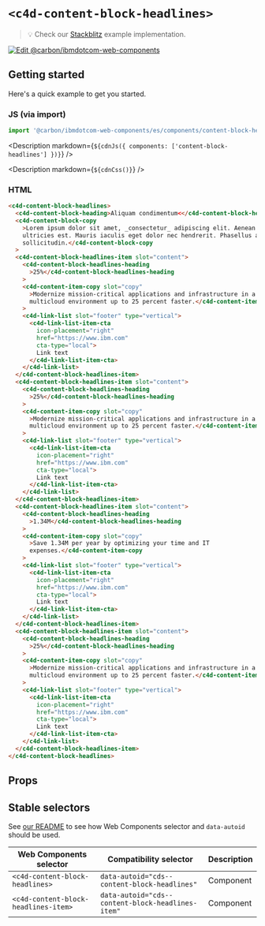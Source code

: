
# `<c4d-content-block-headlines>`

> 💡 Check our
> [Stackblitz](https://stackblitz.com/github/carbon-design-system/carbon-for-ibm-dotcom/tree/main/packages/web-components/examples/stackblitz/components/content-block-headlines)
> example implementation.

[![Edit @carbon/ibmdotcom-web-components](https://codesandbox.io/static/img/play-codesandbox.svg)](https://stackblitz.com/github/carbon-design-system/carbon-for-ibm-dotcom/tree/main/packages/web-components/examples/codesandbox/components/content-block-headlines)

## Getting started

Here's a quick example to get you started.

### JS (via import)

```javascript
import '@carbon/ibmdotcom-web-components/es/components/content-block-headlines/index.js';
```

<Description
  markdown={`${cdnJs({ components: ['content-block-headlines'] })}`}
/>

<Description markdown={`${cdnCss()}`} />

### HTML

```html
<c4d-content-block-headlines>
  <c4d-content-block-heading>Aliquam condimentum<</c4d-content-block-heading>
  <c4d-content-block-copy
    >Lorem ipsum dolor sit amet, _consectetur_ adipiscing elit. Aenean et
    ultricies est. Mauris iaculis eget dolor nec hendrerit. Phasellus at elit
    sollicitudin.</c4d-content-block-copy
  >
  <c4d-content-block-headlines-item slot="content">
    <c4d-content-block-headlines-heading
      >25%</c4d-content-block-headlines-heading
    >
    <c4d-content-item-copy slot="copy"
      >Modernize mission-critical applications and infrastructure in a hybrid
      multicloud environment up to 25 percent faster.</c4d-content-item-copy
    >
    <c4d-link-list slot="footer" type="vertical">
      <c4d-link-list-item-cta
        icon-placement="right"
        href="https://www.ibm.com"
        cta-type="local">
        Link text
      </c4d-link-list-item-cta>
    </c4d-link-list>
  </c4d-content-block-headlines-item>
  <c4d-content-block-headlines-item slot="content">
    <c4d-content-block-headlines-heading
      >25%</c4d-content-block-headlines-heading
    >
    <c4d-content-item-copy slot="copy"
      >Modernize mission-critical applications and infrastructure in a hybrid
      multicloud environment up to 25 percent faster.</c4d-content-item-copy
    >
    <c4d-link-list slot="footer" type="vertical">
      <c4d-link-list-item-cta
        icon-placement="right"
        href="https://www.ibm.com"
        cta-type="local">
        Link text
      </c4d-link-list-item-cta>
    </c4d-link-list>
  </c4d-content-block-headlines-item>
  <c4d-content-block-headlines-item slot="content">
    <c4d-content-block-headlines-heading
      >1.34M</c4d-content-block-headlines-heading
    >
    <c4d-content-item-copy slot="copy"
      >Save 1.34M per year by optimizing your time and IT
      expenses.</c4d-content-item-copy
    >
    <c4d-link-list slot="footer" type="vertical">
      <c4d-link-list-item-cta
        icon-placement="right"
        href="https://www.ibm.com"
        cta-type="local">
        Link text
      </c4d-link-list-item-cta>
    </c4d-link-list>
  </c4d-content-block-headlines-item>
  <c4d-content-block-headlines-item slot="content">
    <c4d-content-block-headlines-heading
      >25%</c4d-content-block-headlines-heading
    >
    <c4d-content-item-copy slot="copy"
      >Modernize mission-critical applications and infrastructure in a hybrid
      multicloud environment up to 25 percent faster.</c4d-content-item-copy
    >
    <c4d-link-list slot="footer" type="vertical">
      <c4d-link-list-item-cta
        icon-placement="right"
        href="https://www.ibm.com"
        cta-type="local">
        Link text
      </c4d-link-list-item-cta>
    </c4d-link-list>
  </c4d-content-block-headlines-item>
</c4d-content-block-headlines>
```

## Props

<Props of="cds-content-block-headlines" />
<Description markdown={markdownContents} />

## Stable selectors

See
[our README](https://github.com/carbon-design-system/carbon-for-ibm-dotcom/tree/main/packages/web-components#stable-selectors-for-analytics-and-integratione2e-testing-in-web-components)
to see how Web Components selector and `data-autoid` should be used.

| Web Components selector              | Compatibility selector                            | Description |
| ------------------------------------ | ------------------------------------------------- | ----------- |
| `<c4d-content-block-headlines>`      | `data-autoid="cds--content-block-headlines"`      | Component   |
| `<c4d-content-block-headlines-item>` | `data-autoid="cds--content-block-headlines-item"` | Component   |

<Description markdown={contributing} />
